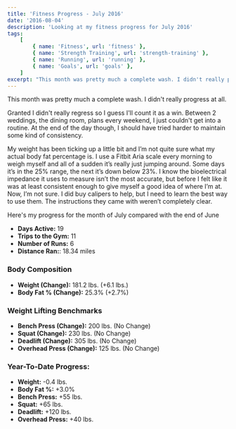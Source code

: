 ```yaml
---
title: 'Fitness Progress - July 2016'
date: '2016-08-04'
description: 'Looking at my fitness progress for July 2016'
tags:
    [
        { name: 'Fitness', url: 'fitness' },
        { name: 'Strength Training', url: 'strength-training' },
        { name: 'Running', url: 'running' },
        { name: 'Goals', url: 'goals' },
    ]
excerpt: "This month was pretty much a complete wash. I didn't really progress at all."
---
```


This month was pretty much a complete wash. I didn't really progress at all.

Granted I didn't really regress so I guess I'll count it as a win. Between 2 weddings, the dining room, plans every weekend, I just couldn't get into a routine. At the end of the day though, I should have tried harder to maintain some kind of consistency.

My weight has been ticking up a little bit and I’m not quite sure what my actual body fat percentage is. I use a Fitbit Aria scale every morning to weigh myself and all of a sudden it’s really just jumping around. Some days it’s in the 25% range, the next it’s down below 23%. I know the bioelectrical impedance it uses to measure isn’t the most accurate, but before I felt like it was at least consistent enough to give myself a good idea of where I’m at. Now, I’m not sure. I did buy calipers to help, but I need to learn the best way to use them. The instructions they came with weren’t completely clear.

Here's my progress for the month of July compared with the end of June

-   **Days Active:** 19
-   **Trips to the Gym:** 11
-   **Number of Runs:** 6
-   **Distance Ran:**: 18.34 miles

### Body Composition

-   **Weight (Change):** 181.2 lbs. (+6.1 lbs.)
-   **Body Fat % (Change):** 25.3% (+2.7%)

### Weight Lifting Benchmarks

-   **Bench Press (Change):** 200 lbs. (No Change)
-   **Squat (Change):** 230 lbs. (No Change)
-   **Deadlift (Change):** 305 lbs. (No Change)
-   **Overhead Press (Change):** 125 lbs. (No Change)

### Year-To-Date Progress:

-   **Weight:** -0.4 lbs.
-   **Body Fat %:** +3.0%
-   **Bench Press:** +55 lbs.
-   **Squat:** +65 lbs.
-   **Deadlift:** +120 lbs.
-   **Overhead Press:** +40 lbs.
